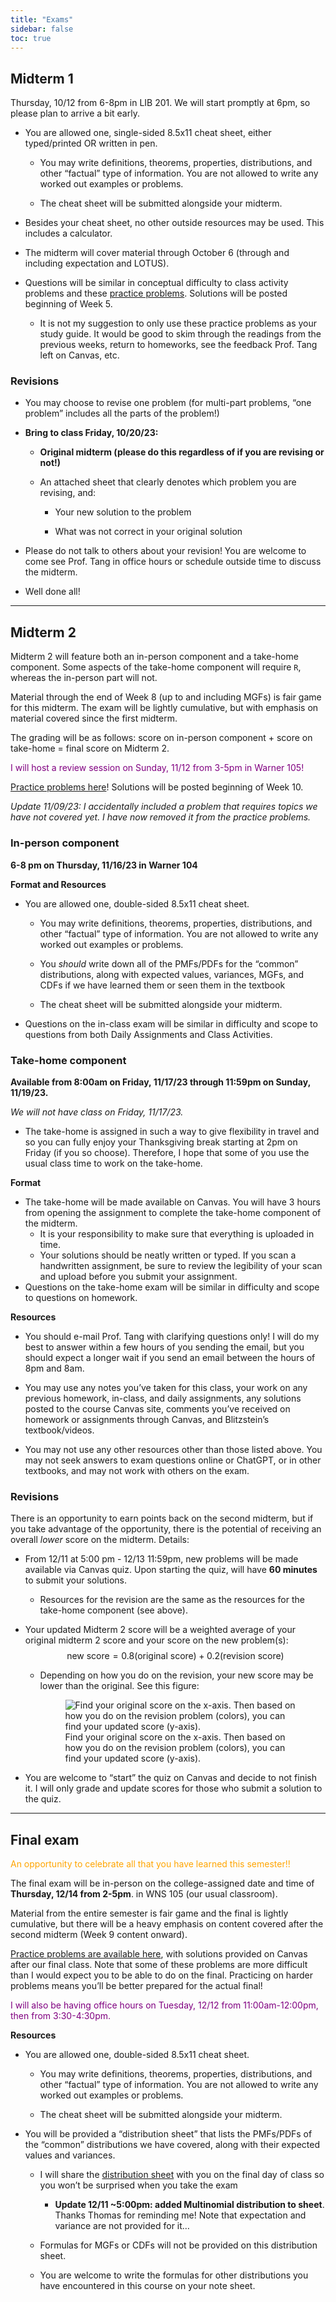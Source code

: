 ```yaml
---
title: "Exams"
sidebar: false
toc: true
---
```


## **Midterm 1**

Thursday, 10/12 from 6-8pm in LIB 201. We will start promptly at 6pm, so please plan to arrive a bit early.

-   You are allowed one, single-sided 8.5x11 cheat sheet, either typed/printed OR written in pen.

    -   You may write definitions, theorems, properties, distributions, and other "factual" type of information. You are not allowed to write any worked out examples or problems.

    -   The cheat sheet will be submitted alongside your midterm.

-   Besides your cheat sheet, no other outside resources may be used. This includes a calculator.

-   The midterm will cover material through October 6 (through and including expectation and LOTUS).

-   Questions will be similar in conceptual difficulty to class activity problems and these [practice problems](weeks/exam/midterm1_review.pdf). Solutions will be posted beginning of Week 5.

    -   It is not my suggestion to only use these practice problems as your study guide. It would be good to skim through the readings from the previous weeks, return to homeworks, see the feedback Prof. Tang left on Canvas, etc.

### Revisions

-   You may choose to revise one problem (for multi-part problems, "one problem" includes all the parts of the problem!)

-   **Bring to class Friday, 10/20/23:**

    -   **Original midterm (please do this regardless of if you are revising or not!)**

    -   An attached sheet that clearly denotes which problem you are revising, and:

        -   Your new solution to the problem

        -   What was not correct in your original solution

-   Please do not talk to others about your revision! You are welcome to come see Prof. Tang in office hours or schedule outside time to discuss the midterm.

-   Well done all!

------------------------------------------------------------------------

## **Midterm 2** {#sec-midterm2}

Midterm 2 will feature both an in-person component and a take-home component. Some aspects of the take-home component will require `R`, whereas the in-person part will not.

Material through the end of Week 8 (up to and including MGFs) is fair game for this midterm. The exam will be lightly cumulative, but with emphasis on material covered since the first midterm.

The grading will be as follows: score on in-person component + score on take-home = final score on Midterm 2.

::: {style="color: purple"}
I will host a review session on Sunday, 11/12 from 3-5pm in Warner 105!
:::

[Practice problems here](weeks/exam/midterm2_review.pdf)! Solutions will be posted beginning of Week 10.

*Update 11/09/23: I accidentally included a problem that requires topics we have not covered yet. I have now removed it from the practice problems.*

### **In-person component**

**6-8 pm on Thursday, 11/16/23 in Warner 104**

**Format and Resources**

-   You are allowed one, double-sided 8.5x11 cheat sheet.

    -   You may write definitions, theorems, properties, distributions, and other "factual" type of information. You are not allowed to write any worked out examples or problems.

    -   You *should* write down all of the PMFs/PDFs for the "common" distributions, along with expected values, variances, MGFs, and CDFs if we have learned them or seen them in the textbook

    -   The cheat sheet will be submitted alongside your midterm.

-   Questions on the in-class exam will be similar in difficulty and scope to questions from both Daily Assignments and Class Activities.

### **Take-home component**

**Available from 8:00am on Friday, 11/17/23 through 11:59pm on Sunday, 11/19/23.**

*We will not have class on Friday, 11/17/23.*

-   The take-home is assigned in such a way to give flexibility in travel and so you can fully enjoy your Thanksgiving break starting at 2pm on Friday (if you so choose). Therefore, I hope that some of you use the usual class time to work on the take-home.

**Format**

-   The take-home will be made available on Canvas. You will have 3 hours from opening the assignment to complete the take-home component of the midterm.
    -   It is your responsibility to make sure that everything is uploaded in time.
    -   Your solutions should be neatly written or typed. If you scan a handwritten assignment, be sure to review the legibility of your scan and upload before you submit your assignment.
-   Questions on the take-home exam will be similar in difficulty and scope to questions on homework.

**Resources**

-   You should e-mail Prof. Tang with clarifying questions only! I will do my best to answer within a few hours of you sending the email, but you should expect a longer wait if you send an email between the hours of 8pm and 8am.

-   You may use any notes you've taken for this class, your work on any previous homework, in-class, and daily assignments, any solutions posted to the course Canvas site, comments you've received on homework or assignments through Canvas, and Blitzstein's textbook/videos.

-   You may not use any other resources other than those listed above. You may not seek answers to exam questions online or ChatGPT, or in other textbooks, and may not work with others on the exam.

### **Revisions** {#midterm2-revisions}

There is an opportunity to earn points back on the second midterm, but if you take advantage of the opportunity, there is the potential of receiving an overall *lower* score on the midterm. Details:

-   From 12/11 at 5:00 pm - 12/13 11:59pm, new problems will be made available via Canvas quiz. Upon starting the quiz, will have **60 minutes** to submit your solutions.

    -   Resources for the revision are the same as the resources for the take-home component (see above).

-   Your updated Midterm 2 score will be a weighted average of your original midterm 2 score and your score on the new problem(s): $$\text{new score} = 0.8(\text{original score}) + 0.2(\text{revision score})$$

    -   Depending on how you do on the revision, your new score may be lower than the original. See this figure:

        ![Find your original score on the x-axis. Then based on how you do on the revision problem (colors), you can find your updated score (y-axis).](weeks/exam/revision_fig.png)

-   You are welcome to "start" the quiz on Canvas and decide to not finish it. I will only grade and update scores for those who submit a solution to the quiz.

------------------------------------------------------------------------

## **Final exam** {#sec-final}

::: {style="color: orange"}
An opportunity to celebrate all that you have learned this semester!!
:::

The final exam will be in-person on the college-assigned date and time of **Thursday, 12/14 from 2-5pm**. in WNS 105 (our usual classroom).

Material from the entire semester is fair game and the final is lightly cumulative, but there will be a heavy emphasis on content covered after the second midterm (Week 9 content onward).

[Practice problems are available here](weeks/exam/final_practice_problems.pdf), with solutions provided on Canvas after our final class. Note that some of these problems are more difficult than I would expect you to be able to do on the final. Practicing on harder problems means you'll be better prepared for the actual final!

::: {style="color: purple"}
I will also be having office hours on Tuesday, 12/12 from 11:00am-12:00pm, then from 3:30-4:30pm.
:::

**Resources**

-   You are allowed one, double-sided 8.5x11 cheat sheet.

    -   You may write definitions, theorems, properties, distributions, and other "factual" type of information. You are not allowed to write any worked out examples or problems.

    -   The cheat sheet will be submitted alongside your midterm.

-   You will be provided a "distribution sheet" that lists the PMFs/PDFs of the "common" distributions we have covered, along with their expected values and variances.

    -   I will share the [distribution sheet](weeks/files/distributions_310.pdf) with you on the final day of class so you won't be surprised when you take the exam

        -   **Update 12/11 \~5:00pm: added Multinomial distribution to sheet**. Thanks Thomas for reminding me! Note that expectation and variance are not provided for it...

    -   Formulas for MGFs or CDFs will not be provided on this distribution sheet.

    -   You are welcome to write the formulas for other distributions you have encountered in this course on your note sheet.
